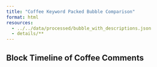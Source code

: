 ```yaml
---
title: "Coffee Keyword Packed Bubble Comparison"
format: html
resources:
  - ../../data/processed/bubble_with_descriptions.json
  - details/**
---
```


<div id="bounce-bubble" style="position: relative;"></div>

<div id="hover-info" style="
  position: absolute;
  top: 40px;
  right: 40px;
  width: 240px;
  background: white;
  padding: 12px;
  border-radius: 8px;
  box-shadow: 0 2px 8px rgba(0,0,0,0.1);
  font-family: sans-serif;
  font-size: 14px;
  display: none;
  z-index: 999;
"></div>

<script src="https://d3js.org/d3.v7.min.js"></script>
<script type="module">
  import { drawPackedBubbleAnimated } from "./bubble_bounce_hover.js";
  drawPackedBubbleAnimated("#bounce-bubble", "data/bubble_with_descriptions.json");
</script>

## Block Timeline of Coffee Comments

<div id="sentiment-block" style="position: relative;"></div>
<div id="hover-info" style="
  position: absolute;
  display: none;
  background: white;
  border: 1px solid #ccc;
  padding: 10px;
  font-size: 14px;
  max-width: 280px;
  box-shadow: 2px 2px 8px rgba(0,0,0,0.2);
  border-radius: 6px;
  z-index: 10;
"></div>

<script src="https://d3js.org/d3.v7.min.js"></script>
<script type="module">
  import { drawSentimentBlockPlot } from "./sentiment_block_plot.js";
  drawSentimentBlockPlot("#sentiment-block", "data/sentiment_blocks.json");
</script>
